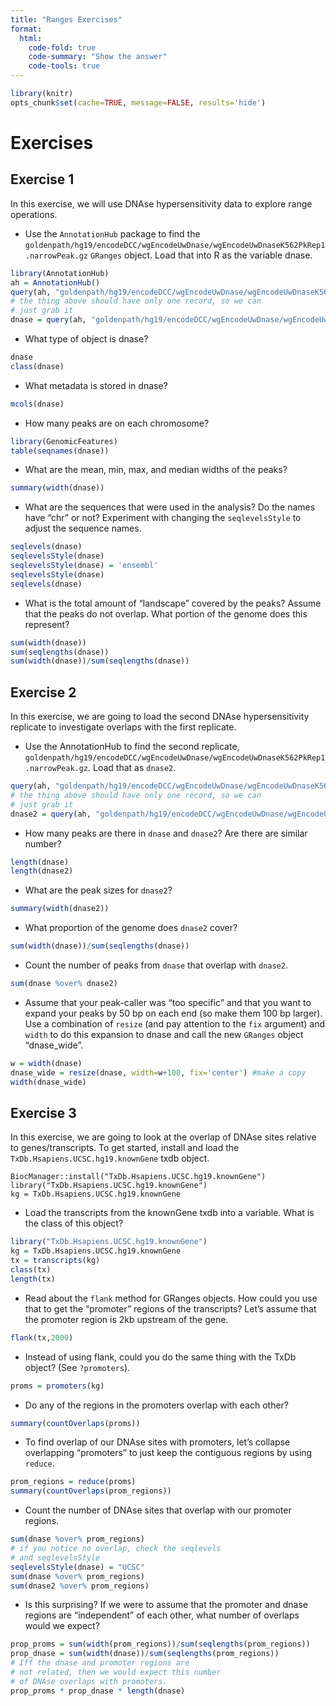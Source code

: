 ```yaml
---
title: "Ranges Exercises"
format:
  html:
    code-fold: true
    code-summary: "Show the answer"
    code-tools: true
---
```


```r
library(knitr)
opts_chunk$set(cache=TRUE, message=FALSE, results='hide')
```

# Exercises

## Exercise 1

In this exercise, we will use DNAse hypersensitivity data to explore range operations.

- Use the `AnnotationHub` package to find the `goldenpath/hg19/encodeDCC/wgEncodeUwDnase/wgEncodeUwDnaseK562PkRep1.narrowPeak.gz` `GRanges` object. Load
that into R as the variable dnase.

```r
library(AnnotationHub)
ah = AnnotationHub()
query(ah, "goldenpath/hg19/encodeDCC/wgEncodeUwDnase/wgEncodeUwDnaseK562PkRep1.narrowPeak.gz")
# the thing above should have only one record, so we can 
# just grab it
dnase = query(ah, "goldenpath/hg19/encodeDCC/wgEncodeUwDnase/wgEncodeUwDnaseK562PkRep1.narrowPeak.gz")[[1]]
```

- What type of object is dnase?

```r
dnase
class(dnase)
```

- What metadata is stored in dnase?

```r
mcols(dnase)
```

- How many peaks are on each chromosome?

```r
library(GenomicFeatures)
table(seqnames(dnase))
```

- What are the mean, min, max, and median widths of the peaks?

```r
summary(width(dnase))
```

- What are the sequences that were used in the analysis? Do the names have "chr" or not? Experiment with changing the
`seqlevelsStyle` to adjust the sequence names. 

```r
seqlevels(dnase)
seqlevelsStyle(dnase)
seqlevelsStyle(dnase) = 'ensembl'
seqlevelsStyle(dnase)
seqlevels(dnase)
```

- What is the total amount of "landscape" covered by the peaks? Assume that the peaks do not overlap. What portion
of the genome does this represent?

```r
sum(width(dnase))
sum(seqlengths(dnase))
sum(width(dnase))/sum(seqlengths(dnase))
```

## Exercise 2

In this exercise, we are going to load the second DNAse hypersensitivity replicate to investigate overlaps with
the first replicate.

- Use the AnnotationHub to find the second replicate, `goldenpath/hg19/encodeDCC/wgEncodeUwDnase/wgEncodeUwDnaseK562PkRep1.narrowPeak.gz`. Load that as `dnase2`.

```r
query(ah, "goldenpath/hg19/encodeDCC/wgEncodeUwDnase/wgEncodeUwDnaseK562PkRep2.narrowPeak.gz")
# the thing above should have only one record, so we can 
# just grab it
dnase2 = query(ah, "goldenpath/hg19/encodeDCC/wgEncodeUwDnase/wgEncodeUwDnaseK562PkRep2.narrowPeak.gz")[[1]]
```

- How many peaks are there in `dnase` and `dnase2`? Are there are similar number?

```r
length(dnase)
length(dnase2)
```

- What are the peak sizes for `dnase2`?

```r
summary(width(dnase2))
```

- What proportion of the genome does `dnase2` cover?

```r
sum(width(dnase))/sum(seqlengths(dnase))
```

- Count the number of peaks from `dnase` that overlap with `dnase2`.

```r
sum(dnase %over% dnase2)
```

- Assume that your peak-caller was "too specific" and that you want to expand your peaks
by 50 bp on each end (so make them 100 bp larger). Use a combination of `resize` (and pay
attention to the `fix` argument) and `width` to do this expansion to dnase and call the
new `GRanges` object "dnase_wide".

```r
w = width(dnase)
dnase_wide = resize(dnase, width=w+100, fix='center') #make a copy
width(dnase_wide)
```

## Exercise 3

In this exercise, we are going to look at the overlap of DNAse sites relative to genes/transcripts.
To get started, install and load the `TxDb.Hsapiens.UCSC.hg19.knownGene` txdb object.

```
BiocManager::install("TxDb.Hsapiens.UCSC.hg19.knownGene")
library("TxDb.Hsapiens.UCSC.hg19.knownGene")
kg = TxDb.Hsapiens.UCSC.hg19.knownGene
```

- Load the transcripts from the knownGene txdb into a variable. What is the class of this object?

```r
library("TxDb.Hsapiens.UCSC.hg19.knownGene")
kg = TxDb.Hsapiens.UCSC.hg19.knownGene
tx = transcripts(kg)
class(tx)
length(tx)
```

- Read about the `flank` method for GRanges objects. How could you use that to 
get the "promoter" regions of the transcripts? Let's assume that the promoter region is
2kb upstream of the gene.

```r
flank(tx,2000)
```

- Instead of using flank, could you do the same thing with the TxDb object? (See `?promoters`).

```r
proms = promoters(kg)
```

- Do any of the regions in the promoters overlap with each other? 

```r
summary(countOverlaps(proms))
```

- To find overlap of our DNAse sites with promoters, let's collapse overlapping "promoters" to 
just keep the contiguous regions by using `reduce`. 

```r
prom_regions = reduce(proms)
summary(countOverlaps(prom_regions))
```

- Count the number of DNAse sites that overlap with our promoter regions.

```r
sum(dnase %over% prom_regions)
# if you notice no overlap, check the seqlevels
# and seqlevelsStyle
seqlevelsStyle(dnase) = "UCSC"
sum(dnase %over% prom_regions)
sum(dnase2 %over% prom_regions)
```
- Is this surprising? If we were to assume that the promoter and dnase regions
are "independent" of each other, what number of overlaps would we expect?

```r
prop_proms = sum(width(prom_regions))/sum(seqlengths(prom_regions))
prop_dnase = sum(width(dnase))/sum(seqlengths(prom_regions))
# Iff the dnase and promoter regions are 
# not related, then we would expect this number
# of DNAse overlaps with promoters.
prop_proms * prop_dnase * length(dnase) 
```